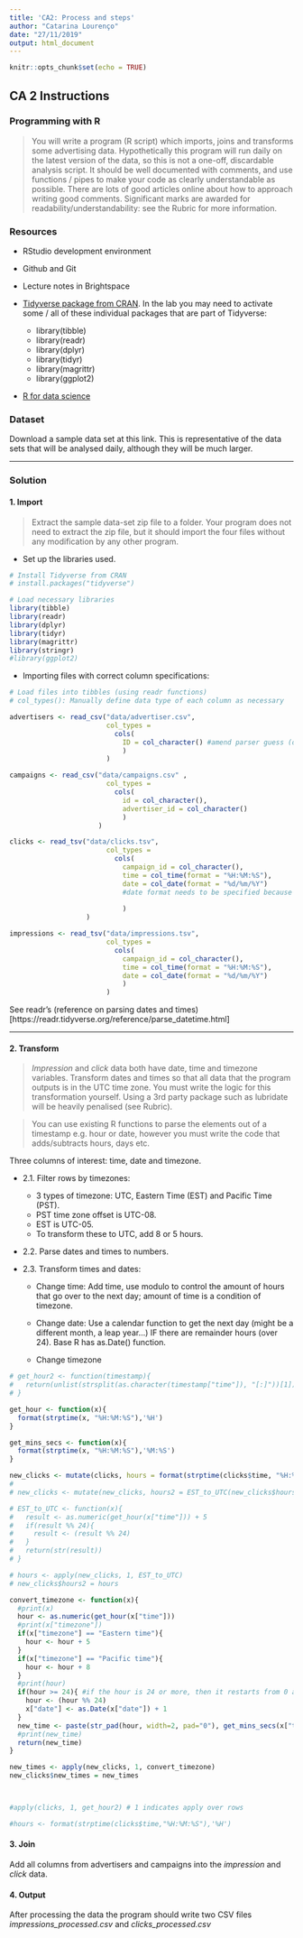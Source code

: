 ```yaml
---
title: 'CA2: Process and steps'
author: "Catarina Lourenço"
date: "27/11/2019"
output: html_document
---
```


```r
knitr::opts_chunk$set(echo = TRUE)
```

## CA 2 Instructions
### Programming with R

> You will write a program (R script) which imports, joins and transforms some advertising data. 
Hypothetically this program will run daily on the latest version of the data, so this is not a one-off, discardable analysis script. It should be well documented with comments, and use functions / pipes to make your code as clearly understandable as possible. There are lots of good articles online about how to approach writing good comments. Significant marks are awarded for readability/understandability: see the Rubric for more information.

### Resources

* RStudio development environment 

* Github and Git

* Lecture notes in Brightspace

* [Tidyverse package from CRAN](https://www.tidyverse.org/). In the lab you may need to activate some / all of these individual packages that are part of Tidyverse:

  + library(tibble)
  + library(readr)
  + library(dplyr)
  + library(tidyr)
  + library(magrittr)
  + library(ggplot2)

* [R for data science](http://r4ds.had.co.nz/)



### Dataset
Download a sample data set at this link. This is representative of the data sets that will be analysed daily, although they will be much larger.

***

### Solution 


#### 1. Import
> Extract the sample data-set zip file to a folder. Your program does not need to extract the zip file, but it should import the four files without any modification by any other program.

* Set up the libraries used. 

```R
# Install Tidyverse from CRAN
# install.packages("tidyverse")

# Load necessary libraries
library(tibble)
library(readr)
library(dplyr)
library(tidyr)
library(magrittr)
library(stringr)
#library(ggplot2)

```

* Importing files with correct column specifications:

```R
# Load files into tibbles (using readr functions)
# col_types(): Manually define data type of each column as necessary

advertisers <- read_csv("data/advertiser.csv", 
                        col_types = 
                          cols(
                            ID = col_character() #amend parser guess (double) to string
                            )
                        )

campaigns <- read_csv("data/campaigns.csv" , 
                        col_types = 
                          cols(
                            id = col_character(),
                            advertiser_id = col_character()
                            )
                      )

clicks <- read_tsv("data/clicks.tsv", 
                        col_types = 
                          cols(
                            campaign_id = col_character(),
                            time = col_time(format = "%H:%M:%S"),
                            date = col_date(format = "%d/%m/%Y")
                            #date format needs to be specified because the original doesn't conform to ISO standard
                            
                            )
                   )

impressions <- read_tsv("data/impressions.tsv", 
                        col_types = 
                          cols(
                            campaign_id = col_character(),
                            time = col_time(format = "%H:%M:%S"),
                            date = col_date(format = "%d/%m/%Y")
                            )
                        )

```

See readr's (reference on parsing dates and times)[https://readr.tidyverse.org/reference/parse_datetime.html] 

***

#### 2. Transform
> _Impression_ and _click_ data both have date, time and timezone variables. Transform dates and times so that all data that the program outputs is in the UTC time zone.
You must write the logic for this transformation yourself. Using a 3rd party package such as lubridate will be heavily penalised (see Rubric).

> You can use existing R functions to parse the elements out of a timestamp e.g. hour or date, however you must write the code that adds/subtracts hours, days etc. 

Three columns of interest: time, date and timezone.

* 2.1. Filter rows by timezones:

  + 3 types of timezone: UTC, Eastern Time (EST) and Pacific Time (PST). 
  + PST time zone offset is UTC-08. 
  + EST is UTC-05. 
  + To transform these to UTC, add 8 or 5 hours.


* 2.2. Parse dates and times to numbers.

* 2.3. Transform times and dates:

  + Change time: Add time, use modulo to control the amount of hours that go over to the next day; amount of time is a condition of timezone.
  
  + Change date: Use a calendar function to get the next day (might be a different month, a leap year...) IF there are remainder hours (over 24). Base R has as.Date() function.
  
  + Change timezone



```R

# get_hour2 <- function(timestamp){
#   return(unlist(strsplit(as.character(timestamp["time"]), "[:]"))[1])
# }

get_hour <- function(x){
  format(strptime(x, "%H:%M:%S"),'%H')
}

get_mins_secs <- function(x){
  format(strptime(x, "%H:%M:%S"),'%M:%S')
}

new_clicks <- mutate(clicks, hours = format(strptime(clicks$time, "%H:%M:%S"),'%H'))
# 
# new_clicks <- mutate(new_clicks, hours2 = EST_to_UTC(new_clicks$hours))

# EST_to_UTC <- function(x){
#   result <- as.numeric(get_hour(x["time"])) + 5
#   if(result %% 24){
#     result <- (result %% 24)
#   }
#   return(str(result))
# }

# hours <- apply(new_clicks, 1, EST_to_UTC)
# new_clicks$hours2 = hours

convert_timezone <- function(x){
  #print(x)
  hour <- as.numeric(get_hour(x["time"]))
  #print(x["timezone"])
  if(x["timezone"] == "Eastern time"){
    hour <- hour + 5
  } 
  if(x["timezone"] == "Pacific time"){
    hour <- hour + 8
  }
  #print(hour)
  if(hour >= 24){ #if the hour is 24 or more, then it restarts from 0 and date is +1
    hour <- (hour %% 24)
    x["date"] <- as.Date(x["date"]) + 1
  }
  new_time <- paste(str_pad(hour, width=2, pad="0"), get_mins_secs(x["time"]),  sep=":")
  #print(new_time)
  return(new_time)
}

new_times <- apply(new_clicks, 1, convert_timezone)
new_clicks$new_times = new_times



#apply(clicks, 1, get_hour2) # 1 indicates apply over rows

#hours <- format(strptime(clicks$time,"%H:%M:%S"),'%H')

```




#### 3. Join
Add all columns from advertisers and campaigns into the _impression_ and _click_ data.



#### 4. Output
After processing the data the program should write two CSV files _impressions_processed.csv_ and _clicks_processed.csv_